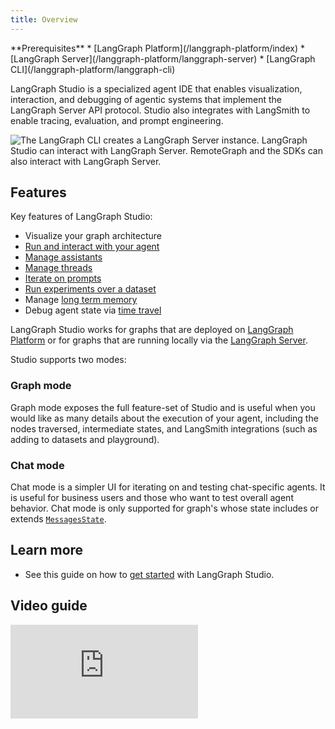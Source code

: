 ```yaml
---
title: Overview
---
```


<Info>
**Prerequisites**
* [LangGraph Platform](/langgraph-platform/index)
* [LangGraph Server](/langgraph-platform/langgraph-server)
* [LangGraph CLI](/langgraph-platform/langgraph-cli)
</Info>

LangGraph Studio is a specialized agent IDE that enables visualization, interaction, and debugging of agentic systems that implement the LangGraph Server API protocol. Studio also integrates with LangSmith to enable tracing, evaluation, and prompt engineering.

![The LangGraph CLI creates a LangGraph Server instance. LangGraph Studio can interact with LangGraph Server. RemoteGraph and the SDKs can also interact with LangGraph Server.](/langgraph-platform/images/lg-platform.png)

## Features

Key features of LangGraph Studio:

* Visualize your graph architecture
* [Run and interact with your agent](/langgraph-platform/invoke-studio)
* [Manage assistants](/langgraph-platform/manage-assistants-studio)
* [Manage threads](/langgraph-platform/threads-studio)
* [Iterate on prompts](/langgraph-platform/iterate-graph-studio)
* [Run experiments over a dataset](/langgraph-platform/run-evals-studio)
* Manage [long term memory](/oss/concepts/memory)
* Debug agent state via [time travel](/oss/langgraph/use-time-travel)

LangGraph Studio works for graphs that are deployed on [LangGraph Platform](/langgraph-platform/deployment-quickstart) or for graphs that are running locally via the [LangGraph Server](/langgraph-platform/local-server).

Studio supports two modes:

### Graph mode

Graph mode exposes the full feature-set of Studio and is useful when you would like as many details about the execution of your agent, including the nodes traversed, intermediate states, and LangSmith integrations (such as adding to datasets and playground).

### Chat mode

Chat mode is a simpler UI for iterating on and testing chat-specific agents. It is useful for business users and those who want to test overall agent behavior. Chat mode is only supported for graph's whose state includes or extends [`MessagesState`](/oss/langgraph/use-graph-api#messagesstate).

## Learn more

* See this guide on how to [get started](/langgraph-platform/quick-start-studio) with LangGraph Studio.

## Video guide
<iframe
  className="w-full aspect-video rounded-xl"
  src="https://www.youtube.com/embed/Mi1gSlHwZLM?si=oWCeHQ640zPHoLwn"
  title="YouTube video player"
  frameBorder="0"
  allow="accelerometer; autoplay; clipboard-write; encrypted-media; gyroscope; picture-in-picture"
  allowFullScreen
></iframe>
